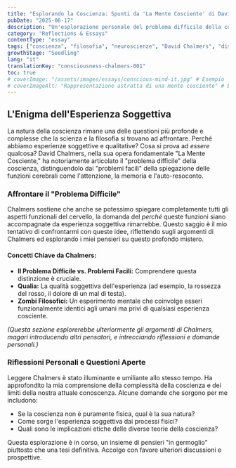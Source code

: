 ```yaml
---
title: "Esplorando la Coscienza: Spunti da 'La Mente Cosciente' di David Chalmers"
pubDate: "2025-06-17"
description: "Un'esplorazione personale del problema difficile della coscienza, stimolata da spunti tratti da 'La Mente Cosciente' di David Chalmers."
category: "Reflections & Essays"
contentType: "essay"
tags: ["coscienza", "filosofia", "neuroscienze", "David Chalmers", "discussione libro"]
growthStage: "Seedling"
lang: "it"
translationKey: "consciousness-chalmers-001"
toc: true
# coverImage: "/assets/images/essays/conscious-mind-it.jpg" # Esempio
# coverImageAlt: "Rappresentazione astratta di una mente cosciente" # Esempio
---
```


## L'Enigma dell'Esperienza Soggettiva

La natura della coscienza rimane una delle questioni più profonde e complesse che la scienza e la filosofia si trovano ad affrontare. Perché abbiamo esperienze soggettive e qualitative? Cosa si prova ad *essere* qualcosa? David Chalmers, nella sua opera fondamentale "La Mente Cosciente," ha notoriamente articolato il "problema difficile" della coscienza, distinguendolo dai "problemi facili" della spiegazione delle funzioni cerebrali come l'attenzione, la memoria e l'auto-resoconto.

### Affrontare il "Problema Difficile"

Chalmers sostiene che anche se potessimo spiegare completamente tutti gli aspetti funzionali del cervello, la domanda del *perché* queste funzioni siano accompagnate da esperienza soggettiva rimarrebbe. Questo saggio è il mio tentativo di confrontarmi con queste idee, riflettendo sugli argomenti di Chalmers ed esplorando i miei pensieri su questo profondo mistero.

#### Concetti Chiave da Chalmers:
-   **Il Problema Difficile vs. Problemi Facili:** Comprendere questa distinzione è cruciale.
-   **Qualia:** La qualità soggettiva dell'esperienza (ad esempio, la rossezza del rosso, il dolore di un mal di testa).
-   **Zombi Filosofici:** Un esperimento mentale che coinvolge esseri funzionalmente identici agli umani ma privi di qualsiasi esperienza cosciente.

*(Questa sezione esplorerebbe ulteriormente gli argomenti di Chalmers, magari introducendo altri pensatori, e intrecciando riflessioni e domande personali.)*

### Riflessioni Personali e Questioni Aperte

Leggere Chalmers è stato illuminante e umiliante allo stesso tempo. Ha approfondito la mia comprensione della complessità della coscienza e dei limiti della nostra attuale conoscenza. Alcune domande che sorgono per me includono:
-   Se la coscienza non è puramente fisica, qual è la sua natura?
-   Come sorge l'esperienza soggettiva dai processi fisici?
-   Quali sono le implicazioni etiche delle diverse teorie della coscienza?

Questa esplorazione è in corso, un insieme di pensieri "in germoglio" piuttosto che una tesi definitiva. Accolgo con favore ulteriori discussioni e prospettive.
